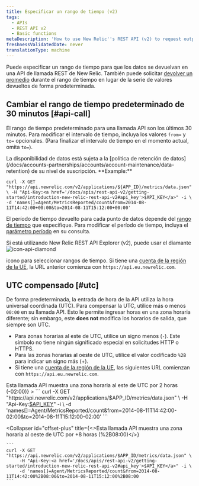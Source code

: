 ```yaml
---
title: Especificar un rango de tiempo (v2)
tags:
  - APIs
  - REST API v2
  - Basic functions
metaDescription: 'How to use New Relic''s REST API (v2) to request output for a specific time range by changing the default 30 minutes range , as well as offsetting UTC.'
freshnessValidatedDate: never
translationType: machine
---
```



Puede especificar un rango de tiempo para que los datos se devuelvan en una API de llamada REST de New Relic. También puede solicitar [devolver un promedio](/docs/apm/apis/requirements/calculating-average-metric-values-summarize) durante el rango de tiempo en lugar de la serie de valores devueltos de forma predeterminada.

## Cambiar el rango de tiempo predeterminado de 30 minutos [#api-call]

El rango de tiempo predeterminado para una llamada API son los últimos 30 minutos. Para modificar el intervalo de tiempo, incluya los valores `from=` y `to=` opcionales. (Para finalizar el intervalo de tiempo en el momento actual, omita `to=`).

<Callout variant="tip">
  La disponibilidad de datos está sujeta a la [política de retención de datos](/docs/accounts-partnerships/accounts/account-maintenance/data-retention) de su nivel de suscripción.
</Callout>

<DoNotTranslate>
  **Example:**
</DoNotTranslate>

```
curl -X GET "https://api.newrelic.com/v2/applications/${APP_ID}/metrics/data.json" \ -H "Api-Key:<a href='/docs/apis/rest-api-v2/getting-started/introduction-new-relic-rest-api-v2#api_key'>$API_KEY</a>" -i \ -d 'names[]=Agent/MetricsReported/count&from=2014-08-11T14:42:00+00:00&to=2014-08-11T15:12:00+00:00'
```

El período de tiempo devuelto para cada punto de datos depende del [rango de tiempo](/docs/apm/apis/requirements/extracting-metric-data#time) que especifique. Para modificar el período de tiempo, incluya el [parámetro período](/docs/apm/apis/requirements/extracting-metric-data#period) en su consulta.

Si está utilizando New Relic REST API Explorer (v2), puede usar el diamante<img title="icon-api-diamond" alt="icon-api-diamond" src={apisanddataRESTAPIExplorerDiamond}/>

icono para seleccionar rangos de tiempo. Si tiene una [cuenta de la región de la UE](/docs/using-new-relic/welcome-new-relic/getting-started/introduction-eu-region-data-center), la URL anterior comienza con `https://api.eu.newrelic.com`.

## UTC compensado [#utc]

De forma predeterminada, la entrada de hora de la API utiliza la hora universal coordinada (UTC). Para compensar la UTC, utilice más o menos `00:00` en su llamada API. Esto le permite ingresar horas en una zona horaria diferente; sin embargo, este <DoNotTranslate>**does not**</DoNotTranslate> modifica los horarios de salida, que siempre son UTC.

* Para zonas horarias al este de UTC, utilice un signo menos (`-`). Este símbolo no tiene ningún significado especial en solicitudes HTTP o HTTPS.
* Para las zonas horarias al oeste de UTC, utilice el valor codificado `%2B` para indicar un signo más (+).
* Si tiene una [cuenta de la región de la UE](/docs/using-new-relic/welcome-new-relic/getting-started/introduction-eu-region-data-center), las siguientes URL comienzan con `https://api.eu.newrelic.com`.

<CollapserGroup>
  <Collapser
    id="offset-minus"
    title={<>Esta llamada API muestra una zona horaria al este de UTC por 2 horas (<InlineCode>-02:00</InlineCode>)</>}
  >
    ```
    curl -X GET "https://api.newrelic.com/v2/applications/$APP_ID/metrics/data.json" \
         -H "Api-Key:<a href='/docs/apis/rest-api-v2/getting-started/introduction-new-relic-rest-api-v2#api_key'>$API_KEY</a>" -i \
         -d 'names[]=Agent/MetricsReported/count&from=2014-08-11T14:42:00-02:00&to=2014-08-11T15:12:00-02:00'
    ```
  </Collapser>

  <Collapser
    id="offset-plus"
    title={<>Esta llamada API muestra una zona horaria al oeste de UTC por +8 horas (<InlineCode>%2B08:00</InlineCode>)</>}
  >
    ```
    curl -X GET "https://api.newrelic.com/v2/applications/$APP_ID/metrics/data.json" \
         -H "Api-Key:<a href='/docs/apis/rest-api-v2/getting-started/introduction-new-relic-rest-api-v2#api_key'>$API_KEY</a>" -i \
         -d 'names[]=Agent/MetricsReported/count&from=2014-08-11T14:42:00%2B08:00&to=2014-08-11T15:12:00%2B08:00
    ```
  </Collapser>
</CollapserGroup>